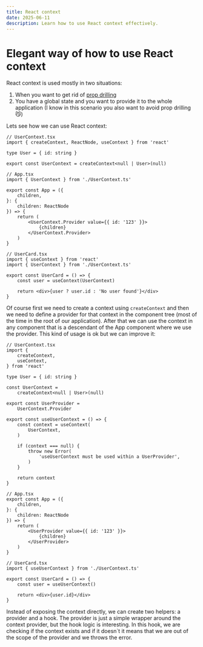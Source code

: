 ```yaml
---
title: React context
date: 2025-06-11
description: Learn how to use React context effectively.
---
```


# Elegant way of how to use React context

React context is used mostly in two situations:

1. When you want to get rid of [prop drilling](https://kentcdodds.com/blog/prop-drilling)
2. You have a global state and you want to provide it to the whole application (I know in this scenario you also want to avoid prop drilling 😼)

Lets see how we can use React context:

```tsx showLineNumbers
// UserContext.tsx
import { createContext, ReactNode, useContext } from 'react'

type User = { id: string }

export const UserContext = createContext<null | User>(null)

// App.tsx
import { UserContext } from './UserContext.ts'

export const App = ({
	children,
}: {
	children: ReactNode
}) => {
	return (
		<UserContext.Provider value={{ id: '123' }}>
			{children}
		</UserContext.Provider>
	)
}

// UserCard.tsx
import { useContext } from 'react'
import { UserContext } from './UserContext.ts'

export const UserCard = () => {
	const user = useContext(UserContext)

	return <div>{user ? user.id : 'No user found'}</div>
}
```

Of course first we need to create a context using `createContext` and then we need to define a provider for that context in the component tree (most of the time in the root of our application). After that we can use the context in any component that is a descendant of the App component where we use the provider. This kind of usage is ok but we can improve it:

```tsx showLineNumbers {8,10-18,27,29}#a
// UserContext.tsx
import {
	createContext,
	useContext,
} from 'react'

type User = { id: string }

const UserContext =
	createContext<null | User>(null)

export const UserProvider =
	UserContext.Provider

export const useUserContext = () => {
	const context = useContext(
		UserContext,
	)

	if (context === null) {
		throw new Error(
			'useUserContext must be used within a UserProvider',
		)
	}

	return context
}

// App.tsx
export const App = ({
	children,
}: {
	children: ReactNode
}) => {
	return (
		<UserProvider value={{ id: '123' }}>
			{children}
		</UserProvider>
	)
}

// UserCard.tsx
import { useUserContext } from './UserContext.ts'

export const UserCard = () => {
	const user = useUserContext()

	return <div>{user.id}</div>
}

```

Instead of exposing the context directly, we can create two helpers: a provider and a hook. The provider is just a simple wrapper around the context provider, but the hook logic is interesting. In this hook, we are checking if the context exists and if it doesn`t it means that we are out of the scope of the provider and we throws the error.
